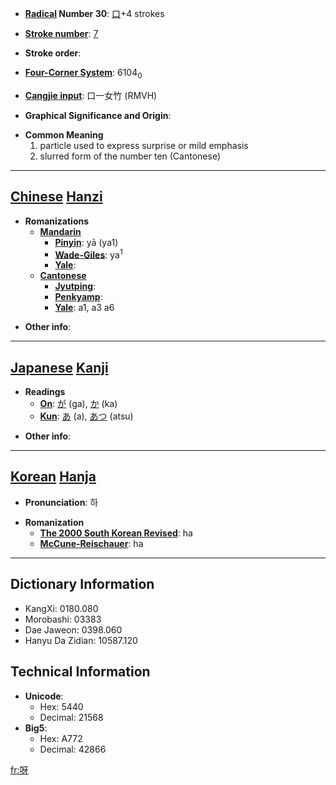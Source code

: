 * '''[[Wiktionary:Chinese radical index| Radical]] Number 30''': [[Wiktionary:Chinese radical index 口|口]]+4 strokes

* '''[[Wiktionary:Chinese total strokes index|Stroke number]]''': [[Wiktionary:Chinese total strokes index 7|7]]

* '''Stroke order''': 

* '''[[Wiktionary:Chinese four corner index|Four-Corner System]]''': 6104<sub>0</sub>

* '''[[Wiktionary:Chinese Cangjie index|Cangjie input]]''': 口一女竹 (RMVH)

* '''Graphical Significance and Origin''': 

* '''Common Meaning'''
*#particle used to express surprise or mild emphasis
*# slurred form of the number ten (Cantonese)


----

== [[Chinese]] [[Hanzi]] ==

* '''Romanizations'''
** '''[[Mandarin]]'''
*** '''[[Pinyin]]''': yā (ya1)
*** '''[[Wade-Giles]]''': ya<sup>1</sup>
*** '''[[Yale]]''': 
** '''[[Cantonese]]'''
*** '''[[Jyutping]]''':
*** '''[[Penkyamp]]''': 
*** '''[[Yale]]''': a1, a3 a6

* '''Other info''': 

----

== [[Japanese]] [[Kanji]] ==

* '''Readings'''
** '''[[On]]''': [[が]] (ga), [[か]] (ka)
** '''[[Kun]]''': [[あ]] (a), [[あつ]] (atsu)

* '''Other info''':  

----

== [[Korean]] [[Hanja]] ==

* '''Pronunciation''': 하

* '''Romanization'''
** '''[[The 2000 South Korean Revised Romanization|The 2000 South Korean Revised]]''': ha
** '''[[McCune-Reischauer]]''': ha

----

== Dictionary Information ==

* KangXi: 0180.080
* Morobashi: 03383
* Dae Jaweon: 0398.060
* Hanyu Da Zidian: 10587.120

== Technical Information ==

* '''Unicode''':
** Hex: 5440
** Decimal: 21568
* '''Big5''':
** Hex: A772
** Decimal: 42866

[[fr:呀]]